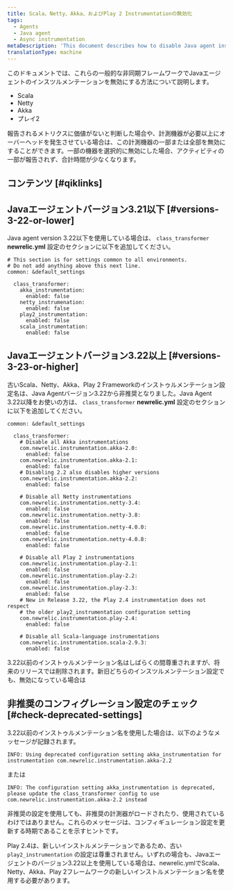 ```yaml
---
title: Scala、Netty、Akka、およびPlay 2 Instrumentationの無効化
tags:
  - Agents
  - Java agent
  - Async instrumentation
metaDescription: 'This document describes how to disable Java agent instrumentation on Scala, Netty, Akka, and Play2 frameworks'
translationType: machine
---
```


このドキュメントでは、これらの一般的な非同期フレームワークでJavaエージェントのインスツルメンテーションを無効にする方法について説明します。

* Scala
* Netty
* Akka
* プレイ2

報告されるメトリクスに価値がないと判断した場合や、計測機器が必要以上にオーバーヘッドを発生させている場合は、この計測機器の一部または全部を無効にすることができます。一部の機器を選択的に無効にした場合、アクティビティの一部が報告されず、合計時間が少なくなります。

## コンテンツ [#qiklinks]

## Javaエージェントバージョン3.21以下 [#versions-3-22-or-lower]

Java agent version 3.22以下を使用している場合は、 `class_transformer` **newrelic.yml** 設定のセクションに以下を追加してください。

```
# This section is for settings common to all environments.
# Do not add anything above this next line.
common: &default_settings

  class_transformer: 
    akka_instrumentation:
      enabled: false
    netty_instrumenation:
      enabled: false
    play2_instrumentation:
      enabled: false
    scala_instrumentation:
      enabled: false
```

## Javaエージェントバージョン3.22以上 [#versions-3-23-or-higher]

古いScala、Netty、Akka、Play 2 Frameworkのインストゥルメンテーション設定名は、Java Agentバージョン3.22から非推奨となりました。Java Agent 3.22以降をお使いの方は、 `class_transformer` **newrelic.yml** 設定のセクションに以下を追加してください。

```
common: &default_settings

  class_transformer:
    # Disable all Akka instrumentations
    com.newrelic.instrumentation.akka-2.0:
      enabled: false
    com.newrelic.instrumentation.akka-2.1:
      enabled: false
    # Disabling 2.2 also disables higher versions
    com.newrelic.instrumentation.akka-2.2:
      enabled: false

    # Disable all Netty instrumentations
    com.newrelic.instrumentation.netty-3.4:
      enabled: false
    com.newrelic.instrumentation.netty-3.8:
      enabled: false
    com.newrelic.instrumentation.netty-4.0.0:
      enabled: false
    com.newrelic.instrumentation.netty-4.0.8:
      enabled: false

    # Disable all Play 2 instrumentations
    com.newrelic.instrumentation.play-2.1:
      enabled: false
    com.newrelic.instrumentation.play-2.2:
      enabled: false
    com.newrelic.instrumentation.play-2.3:
      enabled: false
    # New in Release 3.22, the Play 2.4 instrumentation does not respect
    # the older play2_instrumentation configuration setting 
    com.newrelic.instrumentation.play-2.4:
      enabled: false

    # Disable all Scala-language instrumentations
    com.newrelic.instrumentation.scala-2.9.3:
      enabled: false
```

3.22以前のインストゥルメンテーション名はしばらくの間尊重されますが、将来のリリースでは削除されます。新旧どちらのインスツルメンテーション設定でも、無効になっている場合は

## 非推奨のコンフィグレーション設定のチェック [#check-deprecated-settings]

3.22以前のインストゥルメンテーション名を使用した場合は、以下のようなメッセージが記録されます。

```
INFO: Using deprecated configuration setting akka_instrumentation for instrumentation com.newrelic.instrumentation.akka-2.2
```

または

```
INFO: The configuration setting akka_instrumentation is deprecated, please update the class_transformer config to use com.newrelic.instrumentation.akka-2.2 instead
```

非推奨の設定を使用しても、非推奨の計測器がロードされたり、使用されているわけではありません。これらのメッセージは、コンフィギュレーション設定を更新する時期であることを示すヒントです。

Play 2.4は、新しいインストルメンテーションであるため、古い `play2_instrumentation` の設定は尊重されません。いずれの場合も、Javaエージェントのバージョン3.22以上を使用している場合は、newrelic.ymlでScala、Netty、Akka、Play 2フレームワークの新しいインストルメンテーション名を使用する必要があります。
